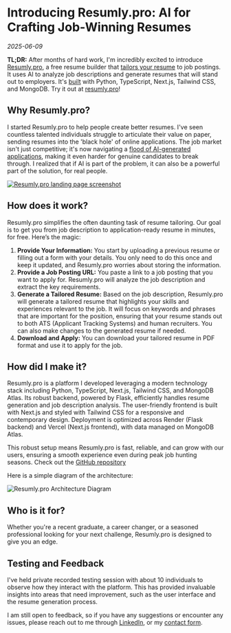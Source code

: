 
# Introducing Resumly.pro: AI for Crafting Job-Winning Resumes

_2025-06-09_

**TL;DR:** After months of hard work, I'm incredibly excited to introduce [Resumly.pro](https://resumly.pro), a free resume builder that [tailors your resume](#how-does-it-work?) to job postings. It uses AI to analyze job descriptions and generate resumes that will stand out to employers. It's [built](#how-did-i-make-it?) with Python, TypeScript, Next.js, Tailwind CSS, and MongoDB. Try it out at [resumly.pro](https://resumly.pro)!

## Why Resumly.pro?

I started Resumly.pro to help people create better resumes. I've seen countless talented individuals struggle to articulate their value on paper, sending resumes into the 'black hole' of online applications. The job market isn't just competitive; it's now navigating a [flood of AI-generated applications](https://www.cbsnews.com/news/fake-job-seekers-flooding-market-artificial-intelligence/), making it even harder for genuine candidates to break through. I realized that if AI is part of the problem, it can also be a powerful part of the solution, for real people.

[<Image
    src="/blog/resumly-landing.png"
    alt="Resumly.pro landing page screenshot"
    width={600}
    height={300}
    className="my-4 mx-auto rounded-lg shadow-lg max-w-full h-auto"
/>](https://resumly.pro)

## How does it work?

Resumly.pro simplifies the often daunting task of resume tailoring. Our goal is to get you from job description to application-ready resume in minutes, for free. Here’s the magic:

1. **Provide Your Information:** You start by uploading a previous resume or filling out a form with your details. You only need to do this once and keep it updated, and Resumly.pro worries about storing the information.
2. **Provide a Job Posting URL:** You paste a link to a job posting that you want to apply for. Resumly.pro will analyze the job description and extract the key requirements.
3. **Generate a Tailored Resume:** Based on the job description, Resumly.pro will generate a tailored resume that highlights your skills and experiences relevant to the job. It will focus on keywords and phrases that are important for the position, ensuring that your resume stands out to both ATS (Applicant Tracking Systems) and human recruiters. You can also make changes to the generated resume if needed.
4. **Download and Apply:** You can download your tailored resume in PDF format and use it to apply for the job.

## How did I make it?

Resumly.pro is a platform I developed leveraging a modern technology stack including Python, TypeScript, Next.js, Tailwind CSS, and MongoDB Atlas. Its robust backend, powered by Flask, efficiently handles resume generation and job description analysis. The user-friendly frontend is built with Next.js and styled with Tailwind CSS for a responsive and contemporary design. Deployment is optimized across Render (Flask backend) and Vercel (Next.js frontend), with data managed on MongoDB Atlas.

This robust setup means Resumly.pro is fast, reliable, and can grow with our users, ensuring a smooth experience even during peak job hunting seasons. Check out the [GitHub repository](https://github.com/eglenn-dev/resumly)

Here is a simple diagram of the architecture:

<Image
    src="/blog/resumly-chart.png"
    alt="Resumly.pro Architecture Diagram"
    width={600}
    height={300}
    className="my-4 mx-auto rounded-lg shadow-lg max-w-full h-auto"
/>

## Who is it for?

Whether you're a recent graduate, a career changer, or a seasoned professional looking for your next challenge, Resumly.pro is designed to give you an edge.

## Testing and Feedback

I've held private recorded testing session with about 10 individuals to observe how they interact with the platform. This has provided invaluable insights into areas that need improvement, such as the user interface and the resume generation process.

I am still open to feedback, so if you have any suggestions or encounter any issues, please reach out to me through [LinkedIn](https://www.linkedin.com/in/eglenn-dev/), or my [contact form](/contact).
